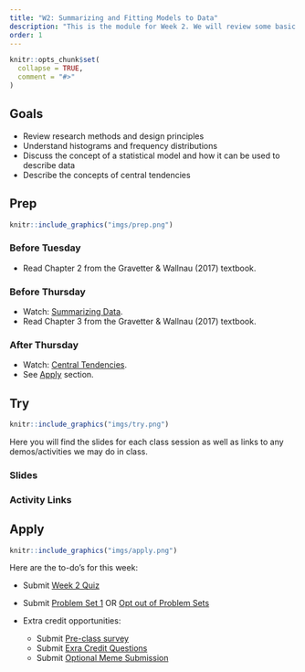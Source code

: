 ```yaml
---
title: "W2: Summarizing and Fitting Models to Data"
description: "This is the module for Week 2. We will review some basic research design principles that will be relevant for this course and start to understand how to visualize and summarize data as well as start to think about basic descriptive statistics"
order: 1
---
```


```r
knitr::opts_chunk$set(
  collapse = TRUE,
  comment = "#>"
)
```

## Goals

- Review research methods and design principles
- Understand histograms and frequency distributions
- Discuss the concept of a statistical model and how it can be used to describe data
- Describe the concepts of central tendencies


## Prep 

:::::{.card .border .border-2 .border-info}
:::: {.grid .g-0}
::: {.g-col-3}
:::: {.card-body}

```r
knitr::include_graphics("imgs/prep.png")
```

::::
:::

::: {.g-col-9}
:::: {.card-body}

### Before Tuesday

- Read Chapter 2 from the Gravetter & Wallnau (2017) textbook.

### Before Thursday

- Watch: <span style="color:#508AB0"><a href="https://bowdoin.instructure.com/courses/6949/modules/items/434883" target="_blank">Summarizing Data</a></span>.
- Read Chapter 3 from the Gravetter & Wallnau (2017) textbook.

### After Thursday
- Watch: <span style="color:#508AB0"><a href="https://bowdoin.instructure.com/courses/6949/modules/items/434883" target="_blank">Central Tendencies</a></span>.
- See [Apply](#apply) section.

::::
:::
::::
:::::

## Try {.mt-5}

:::::{.card .border .border-2 .border-info}
:::: {.grid .g-0}
::: {.g-col-3}
:::: {.card-body}

```r
knitr::include_graphics("imgs/try.png")
```

::::
:::

::: {.g-col-9}
:::: {.card-body}

Here you will find the slides for each class session as well as links to any demos/activities we may do in class.


### Slides


<!-- <a class="btn btn-outline-info" href="../../slides/W2_summarize.pdf" role="button" target="_blank">W2: Slides 1</a> -->

<!-- <a class="btn btn-outline-info" href="../../slides/W2_central_tendency.pdf" role="button" target="_blank">W2: Slides 2</a> -->

### Activity Links

<!-- <a class="btn btn-outline-info" href="https://bowdoin.instructure.com/courses/6949/assignments/74023" role="button" target="_blank">W1: Activity 1</a> -->


::::
:::


::::
:::::

## Apply {.mt-5}

:::::{.card .border .border-2 .border-info}
:::: {.grid .g-0}
::: {.g-col-3}
:::: {.card-body}

```r
knitr::include_graphics("imgs/apply.png")
```

::::
:::

::: {.g-col-9}
:::: {.card-body}

Here are the to-do's for this week:

- Submit <span style="color:#508AB0"><a href="https://bowdoin.instructure.com/courses/6949/modules/items/430222" target="_blank">Week 2 Quiz</a></span> 
- Submit <span style="color:#508AB0"><a href="https://bowdoin.instructure.com/courses/6949/assignments/73289?module_item_id=430224" target="_blank">Problem Set 1</a></span> OR <span style="color:#508AB0"><a href="https://bowdoin.instructure.com/courses/6949/modules/items/430223" target="_blank">Opt out of Problem Sets</a></span>

- Extra credit opportunities:
  - Submit <span style="color:#508AB0"><a href="https://bowdoin.instructure.com/courses/6949/assignments/73288?module_item_id=430220" target="_blank">Pre-class survey</a></span> 
  - Submit <span style="color:#508AB0"><a href="https://bowdoin.instructure.com/courses/6949/modules/items/431358" target="_blank">Exra Credit Questions</a></span>
  - Submit <span style="color:#508AB0"><a href="https://bowdoin.instructure.com/courses/6949/modules/items/434591" target="_blank">Optional Meme Submission</a></span> 



::::
:::


::::
:::::